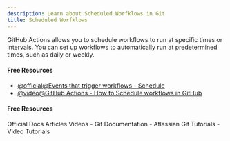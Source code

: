 ```yaml
---
description: Learn about Scheduled Worfklows in Git
title: Scheduled Worfklows
---
```


GitHub Actions allows you to schedule workflows to run at specific times or intervals. You can set up workflows to automatically run at predetermined times, such as daily or weekly.

#### Free Resources

- [@official@Events that trigger workflows - Schedule](https://docs.github.com/en/actions/writing-workflows/choosing-when-your-workflow-runs/events-that-trigger-workflows#schedule)
- [@video@GitHub Actions - How to Schedule workflows in GitHub](https://www.youtube.com/watch?v=StipNrK__Gk)

#### Free Resources

<Tabs defaultValue="official">
<TabsList>
<TabsTrigger value="official">Official Docs</TabsTrigger>
<TabsTrigger value="article">Articles</TabsTrigger>
<TabsTrigger value="video">Videos</TabsTrigger>
</TabsList>

<TabsContent value="official">
- <Link href="https://git-scm.com/docs">Git Documentation</Link>
</TabsContent>
<TabsContent value="article">
- <Link href="https://www.atlassian.com/git/tutorials">Atlassian Git Tutorials</Link>
</TabsContent>
<TabsContent value="video">
- <Link href="https://www.youtube.com/results?search_query=git+scheduled-worfklows+tutorial">Video Tutorials</Link>
</TabsContent>
</Tabs>

